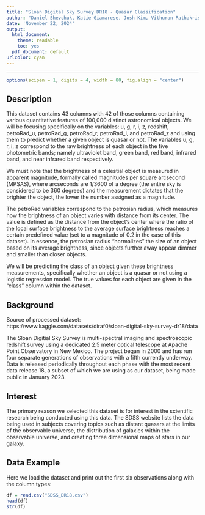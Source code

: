 ```yaml
---
title: "Sloan Digital Sky Survey DR18 - Quasar Classification"
author: "Daniel Shevchuk, Katie Giamarese, Josh Kim, Vithuran Rathakrishnan"
date: 'November 22, 2024'
output:
  html_document: 
    theme: readable
    toc: yes
  pdf_document: default
urlcolor: cyan
---
```


***

```r
options(scipen = 1, digits = 4, width = 80, fig.align = "center")
```

## Description

This dataset contains 43 columns with 42 of those columns containing various quantitative features of 100,000 distinct astronomical objects. We will be focusing specifically on the variables: u, g, r, i, z, redshift, petroRad_u, petroRad_g, petroRad_r, petroRad_i, and petroRad_z and using them to predict whether a given object is quasar or not. The variables u, g, r, i, z correspond to the raw brightness of each object in the five photometric bands; namely ultraviolet band, green band, red band, infrared band, and near infrared band respectively. 

We must note that the brightness of a celestial object is measured in apparent magnitude, formally called magnitudes per square arcsecond (MPSAS), where arcseconds are 1/3600 of a degree (the entire sky is considered to be 360 degrees) and the measurement dictates that the brighter the object, the lower the number assigned as a magnitude.

The petroRad variables correspond to the petrosian radius, which measures how the brightness of an object varies with distance from its center. The value is defined as the distance from the object's center where the ratio of the local surface brightness to the average surface brightness reaches a certain predefined value (set to a magnitude of 0.2 in the case of this dataset). In essence, the petrosian radius "normalizes" the size of an object based on its average brightness, since objects further away appear dimmer and smaller than closer objects.

We will be predicting the class of an object given these brightness measurements, specifically whether an object is a quasar or not using a logistic regression model. The true values for each object are given in the "class" column within the dataset.

## Background

Source of processed dataset: https://www.kaggle.com/datasets/diraf0/sloan-digital-sky-survey-dr18/data

The Sloan Digitial Sky Survey is multi-spectral imaging and spectroscopic redshift survey using a dedicated 2.5 meter optical telescope at Apache Point Observatory in New Mexico. The project began in 2000 and has run four separate generations of observations with a fifth currently underway. Data is released periodically throughout each phase with the most recent data release 18, a subset of which we are using as our dataset, being made public in January 2023.

## Interest

The primary reason we selected this dataset is for interest in the scientific research being conducted using this data. The SDSS website lists the data being used in subjects covering topics such as distant quasars at the limits of the observable universe, the distribution of galaxies within the observable universe, and creating three dimensional maps of stars in our galaxy.

## Data Example

Here we load the dataset and print out the first six observations along with the column types:
```r
df = read.csv("SDSS_DR18.csv")
head(df)
str(df)
```

